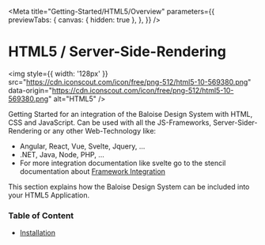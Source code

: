 
<Meta
  title="Getting-Started/HTML5/Overview"
  parameters={{
    previewTabs: {
      canvas: { hidden: true },
    },
  }}
/>

# HTML5 / Server-Side-Rendering

<img
  style={{ width: '128px' }}
  src="https://cdn.iconscout.com/icon/free/png-512/html5-10-569380.png"
  data-origin="https://cdn.iconscout.com/icon/free/png-512/html5-10-569380.png"
  alt="HTML5"
/>

Getting Started for an integration of the Baloise Design System with HTML, CSS and JavaScript. Can be used with all the JS-Frameworks, Server-Sider-Rendering or any other Web-Technology like:

- Angular, React, Vue, Svelte, Jquery, ...
- .NET, Java, Node, PHP, ...
- For more integration documentation like svelte go to the stencil documentation about <a target="_blank" href="https://stenciljs.com/docs/overview">
  Framework Integration
  </a>

This section explains how the Baloise Design System can be included into your HTML5 Application.

### Table of Content

- [Installation](?path=/docs/getting-started-html5-installation--page)
